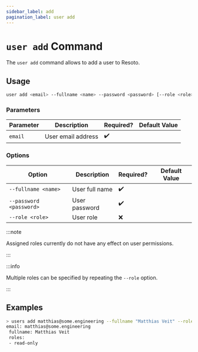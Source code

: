 ```yaml
---
sidebar_label: add
pagination_label: user add
---
```


# `user add` Command

The `user add` command allows to add a user to Resoto.

## Usage

```bash
user add <email> --fullname <name> --password <password> [--role <role>]
```

### Parameters

| Parameter | Description        | Required? | Default Value |
| --------- | ------------------ | --------- | ------------- |
| `email`   | User email address | ✔️        |               |

### Options

| Option                  | Description    | Required? | Default Value |
| ----------------------- | -------------- | --------- | ------------- |
| `--fullname <name>`     | User full name | ✔️        |               |
| `--password <password>` | User password  | ✔️        |               |
| `--role <role>`         | User role      | ❌        |               |

:::note

Assigned roles currently do not have any effect on user permissions.

:::

:::info

Multiple roles can be specified by repeating the `--role` option.

:::

## Examples

```bash
> users add matthias@some.engineering --fullname "Matthias Veit" --role read-only --password awTJxB4vHLQ-VVisN!tc4h9_!
email: matthias@some.engineering
 fullname: Matthias Veit
 roles:
 - read-only
```
